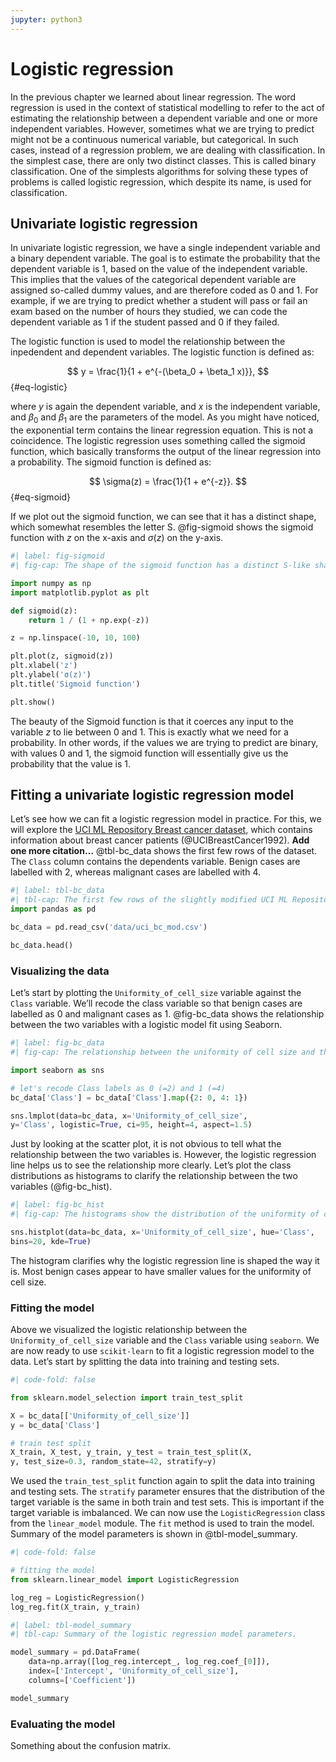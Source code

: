 ```yaml
---
jupyter: python3
---
```


# Logistic regression

In the previous chapter we learned about linear regression. The word regression is used in the context of statistical modelling to refer to the act of estimating the relationship between a dependent variable and one or more independent variables. However, sometimes what we are trying to predict might not be a continuous numerical variable, but categorical. In such cases, instead of a regression problem, we are dealing with classification. In the simplest case, there are only two distinct classes. This is called binary classification. One of the simplests algorithms for solving these types of problems is called logistic regression, which despite its name, is used for classification.

## Univariate logistic regression

In univariate logistic regression, we have a single independent variable and a binary dependent variable. The goal is to estimate the probability that the dependent variable is 1, based on the value of the independent variable. This implies that the values of the categorical dependent variable are assigned so-called dummy values, and are therefore coded as 0 and 1. For example, if we are trying to predict whether a student will pass or fail an exam based on the number of hours they studied, we can code the dependent variable as 1 if the student passed and 0 if they failed.

The logistic function is used to model the relationship between the inpedendent and dependent variables. The logistic function is defined as:

$$
y = \frac{1}{1 + e^{-(\beta_0 + \beta_1 x)}},
$$ {#eq-logistic}

where $y$ is again the dependent variable, and $x$ is the independent variable, and $\beta_0$ and $\beta_1$ are the parameters of the model. As you might have noticed, the exponential term contains the linear regression equation. This is not a coincidence. The logistic regression uses something called the sigmoid function, which basically transforms the output of the linear regression into a probability. The sigmoid function is defined as:

$$
\sigma(z) = \frac{1}{1 + e^{-z}}.
$$ {#eq-sigmoid}

If we plot out the sigmoid function, we can see that it has a distinct shape, which somewhat resembles the letter S. @fig-sigmoid shows the sigmoid function with $z$ on the x-axis and $\sigma(z)$ on the y-axis.

```python
#| label: fig-sigmoid
#| fig-cap: The shape of the sigmoid function has a distinct S-like shape.

import numpy as np
import matplotlib.pyplot as plt

def sigmoid(z):
    return 1 / (1 + np.exp(-z))

z = np.linspace(-10, 10, 100)

plt.plot(z, sigmoid(z))
plt.xlabel('z')
plt.ylabel('σ(z)')
plt.title('Sigmoid function')

plt.show()
```

The beauty of the Sigmoid function is that it coerces any input to the variable $z$ to lie between 0 and 1. This is exactly what we need for a probability. In other words, if the values we are trying to predict are binary, with values 0 and 1, the sigmoid function will essentially give us the probability that the value is 1.

## Fitting a univariate logistic regression model

Let's see how we can fit a logistic regression model in practice. For this, we will explore the  [UCI ML Repository Breast cancer dataset](https://archive.ics.uci.edu/dataset/15/breast+cancer+wisconsin+original), which contains information about breast cancer patients (@UCIBreastCancer1992). **Add one more citation...**
@tbl-bc_data shows the first few rows of the dataset. The `Class` column contains the dependents variable. Benign cases are labelled with 2, whereas malignant cases are labelled with 4.

```python
#| label: tbl-bc_data
#| tbl-cap: The first few rows of the slightly modified UCI ML Repository original Breast cancer dataset.
import pandas as pd

bc_data = pd.read_csv('data/uci_bc_mod.csv')

bc_data.head()
```

### Visualizing the data

Let's start by plotting the `Uniformity_of_cell_size` variable against the `Class` variable.
We'll recode the class variable so that benign cases are labelled as 0 and malignant cases as 1.
@fig-bc_data shows the relationship between the two variables with a logistic model fit using Seaborn.  

```python
#| label: fig-bc_data
#| fig-cap: The relationship between the uniformity of cell size and the class variable in the Breast cancer dataset. The line represents a univariate logistic regression fit, which predicts that the larger the recorded value for the uniformity of cell size, the higher the probability for the class being malignant.

import seaborn as sns

# let's recode Class labels as 0 (=2) and 1 (=4)
bc_data['Class'] = bc_data['Class'].map({2: 0, 4: 1})

sns.lmplot(data=bc_data, x='Uniformity_of_cell_size', 
y='Class', logistic=True, ci=95, height=4, aspect=1.5)
```	

Just by looking at the scatter plot, it is not obvious to tell what the relationship between the two variables is. 
However, the logistic regression line helps us to see the relationship more clearly. Let's plot the class distributions as histograms to clarify the relationship between the two variables (@fig-bc_hist).

```python
#| label: fig-bc_hist
#| fig-cap: The histograms show the distribution of the uniformity of cell size for benign and malignant cases. The distribution of the uniformity of cell size is skewed towards higher values for malignant cases.

sns.histplot(data=bc_data, x='Uniformity_of_cell_size', hue='Class', 
bins=20, kde=True)
```

The histogram clarifies why the logistic regression line is shaped the way it is. Most benign cases appear to have smaller values for the uniformity of cell size.

### Fitting the model

Above we visualized the logistic relationship between the `Uniformity_of_cell_size` variable and the `Class` variable using `seaborn`.
We are now ready to use `scikit-learn` to fit a logistic regression model to the data. 
Let's start by splitting the data into training and testing sets.


```python
#| code-fold: false

from sklearn.model_selection import train_test_split

X = bc_data[['Uniformity_of_cell_size']]
y = bc_data['Class']

# train test split
X_train, X_test, y_train, y_test = train_test_split(X, 
y, test_size=0.3, random_state=42, stratify=y)
```

We used the `train_test_split` function again to split the data into training and testing sets. 
The `stratify` parameter ensures that the distribution of the target variable is the same in both train and test sets. 
This is important if the target variable is imbalanced. We can now use the `LogisticRegression` class from the `linear_model` module. 
The `fit` method is used to train the model. Summary of the model parameters is shown in @tbl-model_summary.

```python
#| code-fold: false

# fitting the model
from sklearn.linear_model import LogisticRegression

log_reg = LogisticRegression()
log_reg.fit(X_train, y_train)
```

```python
#| label: tbl-model_summary
#| tbl-cap: Summary of the logistic regression model parameters.

model_summary = pd.DataFrame(
    data=np.array([log_reg.intercept_, log_reg.coef_[0]]),
    index=['Intercept', 'Uniformity_of_cell_size'], 
    columns=['Coefficient'])

model_summary
```


### Evaluating the model

Something about the confusion matrix.